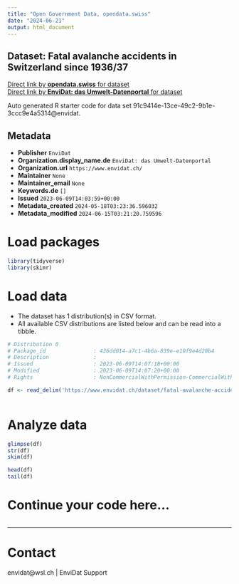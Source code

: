 ```yaml
---
title: "Open Government Data, opendata.swiss"
date: "2024-06-21"
output: html_document
---
```


## Dataset: Fatal avalanche accidents in Switzerland since 1936/37



[Direct link by **opendata.swiss** for dataset](https://opendata.swiss/de/dataset/fatal-avalanche-accidents-in-switzerland-since-1936-37)<br>
[Direct link by **EnviDat: das Umwelt-Datenportal** for dataset](https://www.envidat.ch/#/metadata/fatal-avalanche-accidents-in-switzerland-since-1936-37)

Auto generated R starter code for data set 91c9414e-13ce-49c2-9b1e-3ccc9e4a5314@envidat.

## Metadata

- **Publisher** `EnviDat`
- **Organization.display_name.de** `EnviDat: das Umwelt-Datenportal`
- **Organization.url** `https://www.envidat.ch/`
- **Maintainer** `None`
- **Maintainer_email** `None`
- **Keywords.de** `[]`
- **Issued** `2023-06-09T14:03:59+00:00`
- **Metadata_created** `2024-05-18T03:23:36.596032`
- **Metadata_modified** `2024-06-15T03:21:20.759596`


# Load packages

```r

library(tidyverse)
library(skimr)

```

# Load data

-   The dataset has 1 distribution(s) in CSV format.
-   All available CSV distributions are listed below and can be read into a tibble.

```r

# Distribution 0
# Package_id               : 436dd014-a7c1-4b6a-839e-e10f9e4d28b4
# Description              : 
# Issued                   : 2023-06-09T14:07:18+00:00
# Modified                 : 2023-06-09T14:07:20+00:00
# Rights                   : NonCommercialWithPermission-CommercialWithPermission-ReferenceRequired

df <- read_delim('https://www.envidat.ch/dataset/fatal-avalanche-accidents-in-switzerland-since-1936-37/resource/3b0f1900-b0a3-4023-896a-f5ae7c36924c')



```

# Analyze data

```r

glimpse(df)
str(df)
skim(df)

head(df)
tail(df)

```

# Continue your code here...

```r

```

------------------------------------------------------------------------

# Contact

envidat@wsl.ch | EnviDat Support
